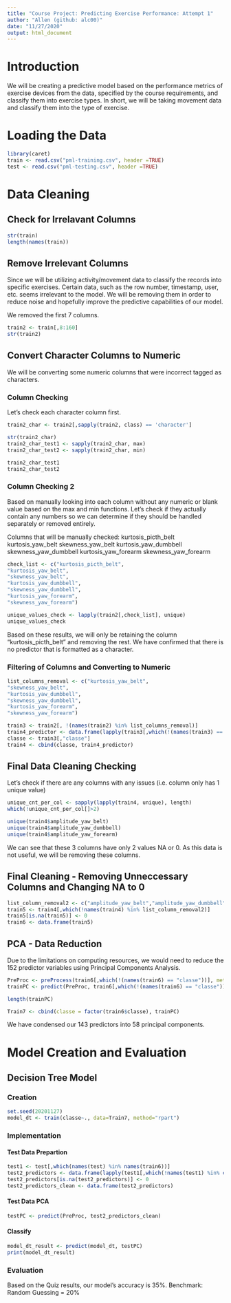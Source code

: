 ```yaml
---
title: "Course Project: Predicting Exercise Performance: Attempt 1"
author: "Allen (github: alc00)"
date: "11/27/2020"
output: html_document
---
```


# Introduction
We will be creating a predictive model based on the performance metrics of exercise devices from the data, specified by the course requirements, and classify them into exercise types. In short, we will be taking movement data and classify them into the type of exercise.

# Loading the Data
```r
library(caret)
train <- read.csv("pml-training.csv", header =TRUE)
test <- read.csv("pml-testing.csv", header =TRUE)
```

# Data Cleaning

## Check for Irrelavant Columns
```r
str(train)
length(names(train))
```
## Remove Irrelevant Columns
Since we will be utilizing activity/movement data to classify the records into specific exercises. Certain data, such as the row number, timestamp, user, etc. seems irrelevant to the model. We will be removing them in order to reduce noise and hopefully improve the predictive capabilities of our model.

We removed the first 7 columns.

```r
train2 <- train[,8:160]
str(train2)
```
## Convert Character Columns to Numeric
We will be converting some numeric columns that were incorrect tagged as characters.

### Column Checking
Let's check each character column first.
```r
train2_char <- train2[,sapply(train2, class) == 'character']

str(train2_char)
train2_char_test1 <- sapply(train2_char, max)
train2_char_test2 <- sapply(train2_char, min)

train2_char_test1
train2_char_test2
```

### Column Checking 2
Based on manually looking into each column without any numeric or blank value based on the max and min functions. Let's check if they actually contain any numbers so we can determine if they should be handled separately or removed entirely.

Columns that will be manually checked:
kurtosis_picth_belt
kurtosis_yaw_belt
skewness_yaw_belt
kurtosis_yaw_dumbbell
skewness_yaw_dumbbell
kurtosis_yaw_forearm
skewness_yaw_forearm

```r
check_list <- c("kurtosis_picth_belt",
"kurtosis_yaw_belt",
"skewness_yaw_belt",
"kurtosis_yaw_dumbbell",
"skewness_yaw_dumbbell",
"kurtosis_yaw_forearm",
"skewness_yaw_forearm")

unique_values_check <- lapply(train2[,check_list], unique)
unique_values_check
```
Based on these results, we will only be retaining the column "kurtosis_picth_belt" and removing the rest. We have confirmed that there is no predictor that is formatted as a character.

### Filtering of Columns and Converting to Numeric
```r
list_columns_removal <- c("kurtosis_yaw_belt",
"skewness_yaw_belt",
"kurtosis_yaw_dumbbell",
"skewness_yaw_dumbbell",
"kurtosis_yaw_forearm",
"skewness_yaw_forearm")

train3 <- train2[, !(names(train2) %in% list_columns_removal)]
train4_predictor <- data.frame(lapply(train3[,which(!(names(train3) == "classe"))], as.numeric))
classe <- train3[,"classe"]
train4 <- cbind(classe, train4_predictor)

```
## Final Data Cleaning Checking

Let's check if there are any columns with any issues (i.e. column only has 1 unique value)
```r
unique_cnt_per_col <- sapply(lapply(train4, unique), length)
which(!unique_cnt_per_col[]>2)

unique(train4$amplitude_yaw_belt)
unique(train4$amplitude_yaw_dumbbell)
unique(train4$amplitude_yaw_forearm)
```
We can see that these 3 columns have only 2 values NA or 0. As this data is not useful, we will be removing these columns.

## Final Cleaning - Removing Unneccessary Columns and Changing NA to 0
```r
list_column_removal2 <- c("amplitude_yaw_belt","amplitude_yaw_dumbbell", "amplitude_yaw_forearm")
train5 <- train4[,which(!names(train4) %in% list_column_removal2)]
train5[is.na(train5)] <- 0
train6 <- data.frame(train5)
```

## PCA - Data Reduction
Due to the limitations on computing resources, we would need to reduce the 152 predictor variables using Principal Components Analysis.

```r
PreProc <- preProcess(train6[,which(!(names(train6) == "classe"))], method="pca", thresh="0.95")
trainPC <- predict(PreProc, train6[,which(!(names(train6) == "classe"))])

length(trainPC)

Train7 <- cbind(classe = factor(train6$classe), trainPC)
```
We have condensed our 143 predictors into 58 principal components.

# Model Creation and Evaluation

## Decision Tree Model

### Creation
```r
set.seed(20201127)
model_dt <- train(classe~., data=Train7, method="rpart")
```

### Implementation

#### Test Data Prepartion
```r
test1 <- test[,which(names(test) %in% names(train6))]
test2_predictors <- data.frame(lapply(test1[,which(!names(test1) %in% c("classe"))], as.numeric))
test2_predictors[is.na(test2_predictors)] <- 0
test2_predictors_clean <- data.frame(test2_predictors)
```

#### Test Data PCA
```r
testPC <- predict(PreProc, test2_predictors_clean)
```

#### Classify
```r
model_dt_result <- predict(model_dt, testPC)
print(model_dt_result)
```
### Evaluation
Based on the Quiz results, our model's accuracy is 35%. Benchmark: Random Guessing = 20%
